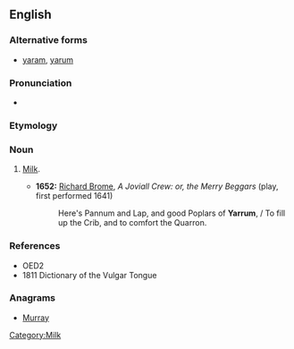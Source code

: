 ==English==

===Alternative forms===
* [[yaram]], [[yarum]]

===Pronunciation===
* {{IPA|/ˈjærəm/}}

===Etymology===
{{unk.}}

===Noun===
{{en-noun|-}}

# {{cant}} [[milk|Milk]].
#* '''1652:''' [[w:Richard Brome|Richard Brome]], ''A Joviall Crew: or, the Merry Beggars'' (play, first performed 1641)
#*: Here's Pannum and Lap, and good Poplars of '''Yarrum''', / To fill up the Crib, and to comfort the Quarron.

===References===
* OED2
*1811 Dictionary of the Vulgar Tongue

===Anagrams===
* [[Murray#English|Murray]]

[[Category:Milk]]